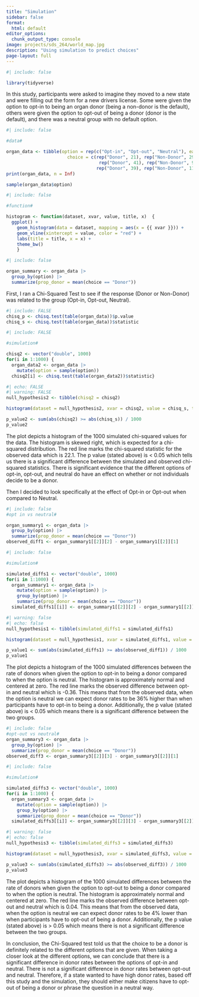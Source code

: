 ```yaml
---
title: "Simulation"
sidebar: false
format:
  html: default
editor_options: 
  chunk_output_type: console
image: projects/sds_264/world_map.jpg
description: "Using simulation to predict choices"
page-layout: full
---
```


```r
#| include: false

library(tidyverse)
```

In this study, participants were asked to imagine they moved to a new state and were filling out the form for a new drivers license. Some were given the option to opt-in to being an organ donor (being a non-donor is the default), others were given the option to opt-out of being a donor (donor is the default), and there was a neutral group with no default option.


```r
#| include: false

#data#

organ_data <- tibble(option = rep(c("Opt-in", "Opt-out", "Neutral"), each = 50),
                       choice = c(rep("Donor", 21), rep("Non-Donor", 29), 
                                   rep("Donor", 41), rep("Non-Donor", 9),
                                  rep("Donor", 39), rep("Non-Donor", 11)))
print(organ_data, n = Inf)

sample(organ_data$option)
```




```r
#| include: false

#function#

histogram <- function(dataset, xvar, value, title, x)  {
  ggplot() +
    geom_histogram(data = dataset, mapping = aes(x = {{ xvar }})) +
    geom_vline(xintercept = value, color = "red") +
    labs(title = title, x = x) +
    theme_bw()
    }
```

```r
#| include: false

organ_summary <- organ_data |>
  group_by(option) |>
  summarize(prop_donor = mean(choice == "Donor"))
```

First, I ran a Chi-Squared Test to see if the response (Donor or Non-Donor) was related to the group (Opt-in, Opt-out, Neutral).

```r
#| include: FALSE
chisq_p <- chisq.test(table(organ_data))$p.value
chisq_s <- chisq.test(table(organ_data))$statistic
```

```r
#| include: FALSE

#simulation#

chisq2 <- vector("double", 1000)
for(i in 1:1000) {
  organ_data2 <- organ_data |>
    mutate(option = sample(option)) 
  chisq2[i] <- chisq.test(table(organ_data2))$statistic}
```

```r
#| echo: FALSE
#| warning: FALSE
null_hypothesis2 <- tibble(chisq2 = chisq2)

histogram(dataset = null_hypothesis2, xvar = chisq2, value = chisq_s, title = "Simulated Chi-Squared Test Statistics", x = "Chi-Squared Values")

p_value2 <- sum(abs(chisq2) >= abs(chisq_s)) / 1000
p_value2
```

The plot depicts a histogram of the 1000 simulated chi-squared values for the data. The histogram is skewed right, which is expected for a chi-squared distribution. The red line marks the chi-squared statistic for the observed data which is 22.1. The p value (stated above) is < 0.05 which tells us there is a significant difference between the simulated and observed chi-squared statistics. There is significant evidence that the different options of opt-in, opt-out, and neutral do have an effect on whether or not individuals decide to be a donor.


Then I decided to look specifically at the effect of Opt-in or Opt-out when compared to Neutral.

```r
#| include: false 
#opt in vs neutral#

organ_summary1 <- organ_data |>
  group_by(option) |>
  summarize(prop_donor = mean(choice == "Donor"))
observed_diff1 <- organ_summary1[[2]][2] - organ_summary1[[2]][1]

```

```r
#| include: false

#simulation#

simulated_diffs1 <- vector("double", 1000)
for(i in 1:1000) {
  organ_summary1 <- organ_data |>
    mutate(option = sample(option)) |>
    group_by(option) |>
    summarize(prop_donor = mean(choice == "Donor"))
  simulated_diffs1[[i]] <- organ_summary1[[2]][2] - organ_summary1[[2]][1]}
```

```r
#| warning: false
#| echo: false
null_hypothesis1 <- tibble(simulated_diffs1 = simulated_diffs1)

histogram(dataset = null_hypothesis1, xvar = simulated_diffs1, value = observed_diff1, title = "Simulated Differences in Donor Rates Between Opt-in and Neutral", x = "Simulated Differences (Opt-in - Neutral)")

p_value1 <- sum(abs(simulated_diffs1) >= abs(observed_diff1)) / 1000
p_value1
```

The plot depicts a histogram of the 1000 simulated differences between the rate of donors when given the option to opt-in to being a donor compared to when the option is neutral. The histogram is approximately normal and centered at zero. The red line marks the observed difference between opt-in and neutral which is -0.36. This means that from the observed data, when the option is neutral we can expect donor rates to be 36% higher than when participants have to opt-in to being a donor. Additionally, the p value (stated above) is < 0.05 which means there is a significant difference between the two groups.

```r
#| include: false
#opt-out vs neutral#
organ_summary3 <- organ_data |>
  group_by(option) |>
  summarize(prop_donor = mean(choice == "Donor"))
observed_diff3 <- organ_summary3[[2]][3] - organ_summary3[[2]][1]
```

```r
#| include: false

#simulation#

simulated_diffs3 <- vector("double", 1000)
for(i in 1:1000) {
  organ_summary3 <- organ_data |>
    mutate(option = sample(option)) |>
    group_by(option) |>
    summarize(prop_donor = mean(choice == "Donor"))
  simulated_diffs3[[i]] <- organ_summary3[[2]][3] - organ_summary3[[2]][1]}
```

```r
#| warning: false
#| echo: false
null_hypothesis3 <- tibble(simulated_diffs3 = simulated_diffs3)

histogram(dataset = null_hypothesis3, xvar = simulated_diffs3, value = observed_diff3, title = "Simulated Differences in Donor Rates Between Opt-out and Neutral", x = "Simulated Differences (Opt-out - Neutral)")

p_value3 <- sum(abs(simulated_diffs3) >= abs(observed_diff3)) / 1000
p_value3
```

The plot depicts a histogram of the 1000 simulated differences between the rate of donors when given the option to opt-out to being a donor compared to when the option is neutral. The histogram is approximately normal and centered at zero. The red line marks the observed difference between opt-out and neutral which is 0.04. This means that from the observed data, when the option is neutral we can expect donor rates to be 4% lower than when participants have to opt-out of being a donor. Additionally, the p value (stated above) is > 0.05 which means there is not a significant difference between the two groups.



In conclusion, the Chi-Squared test told us that the choice to be a donor is definitely related to the different options that are given. When taking a closer look at the different options, we can conclude that there is a significant difference in donor rates between the options of opt-in and neutral. There is not a significant difference in donor rates between opt-out and neutral. Therefore, if a state wanted to have high donor rates, based off this study and the simulation, they should either make citizens have to opt-out of being a donor or phrase the question in a neutral way.

